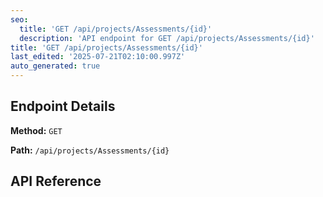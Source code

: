 ```yaml
---
seo:
  title: 'GET /api/projects/Assessments/{id}'
  description: 'API endpoint for GET /api/projects/Assessments/{id}'
title: 'GET /api/projects/Assessments/{id}'
last_edited: '2025-07-21T02:10:00.997Z'
auto_generated: true
---
```


## Endpoint Details

**Method:** `GET`

 

**Path:** `/api/projects/Assessments/{id}`

## API Reference

<apiReference schemaFile="spec.json|GET:/api/projects/Assessments/{id}" />
